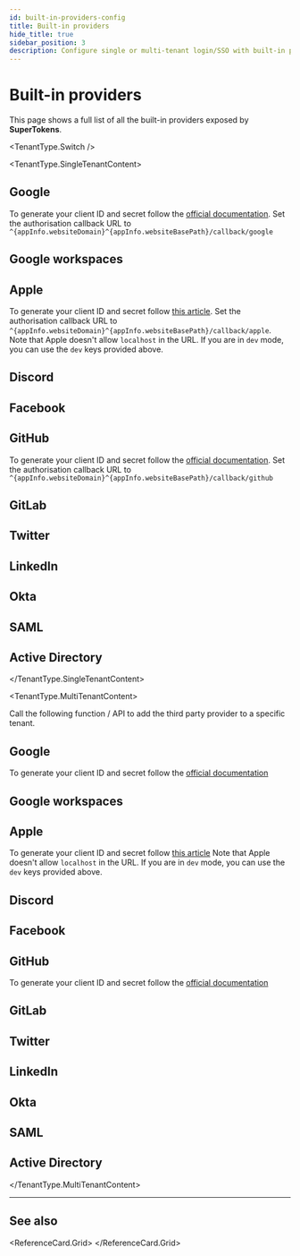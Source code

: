 ```yaml
---
id: built-in-providers-config
title: Built-in providers
hide_title: true
sidebar_position: 3
description: Configure single or multi-tenant login/SSO with built-in provider settings.
---
```







# Built-in providers 

This page shows a full list of all the built-in providers exposed by **SuperTokens**.

<TenantType.Switch />

<TenantType.SingleTenantContent>

## Google

To generate your client ID and secret follow the [official documentation](https://support.google.com/cloud/answer/6158849?hl=en).
Set the authorisation callback URL to `^{appInfo.websiteDomain}^{appInfo.websiteBasePath}/callback/google`

<SingleTenantProviderConfigGoogle />

## Google workspaces

<SingleTenantProviderConfigGoogleWorkspaces />

## Apple

To generate your client ID and secret follow [this article](https://medium.com/identity-beyond-borders/how-to-configure-sign-in-with-apple-77c61e336003).
Set the authorisation callback URL to `^{appInfo.websiteDomain}^{appInfo.websiteBasePath}/callback/apple`.
Note that Apple doesn't allow `localhost` in the URL.
If you are in `dev` mode, you can use the `dev` keys provided above.

<SingleTenantProviderConfigApple />

## Discord

<SingleTenantProviderConfigDiscord />

## Facebook

<SingleTenantProviderConfigFacebook />

## GitHub

To generate your client ID and secret follow the [official documentation](https://docs.github.com/en/developers/apps/creating-an-oauth-app).
Set the authorisation callback URL to `^{appInfo.websiteDomain}^{appInfo.websiteBasePath}/callback/github`

<SingleTenantProviderConfigGithub />

## GitLab

<SingleTenantProviderConfigGitlab />

## Twitter

<SingleTenantProviderConfigTwitter />

## LinkedIn

<SingleTenantProviderConfigLinkedIn />

## Okta

<SingleTenantProviderConfigOkta />

## SAML

<SingleTenantProviderConfigSaml />


## Active Directory

<SingleTenantProviderConfigActiveDirectory />

</TenantType.SingleTenantContent>


<TenantType.MultiTenantContent>

Call the following function / API to add the third party provider to a specific tenant.

## Google

To generate your client ID and secret follow the [official documentation](https://support.google.com/cloud/answer/6158849?hl=en)

<MultiTenantProviderConfigGoogle />

## Google workspaces

<MultiTenantProviderConfigGoogleWorkspaces />

## Apple

To generate your client ID and secret follow [this article](https://medium.com/identity-beyond-borders/how-to-configure-sign-in-with-apple-77c61e336003)
Note that Apple doesn't allow `localhost` in the URL.
If you are in `dev` mode, you can use the `dev` keys provided above.

<MultiTenantProviderConfigApple />

## Discord

<MultiTenantProviderConfigDiscord />


## Facebook

<MultiTenantProviderConfigFacebook />


## GitHub

To generate your client ID and secret follow the [official documentation](https://docs.github.com/en/developers/apps/creating-an-oauth-app)

<MultiTenantProviderConfigGithub />


## GitLab

<MultiTenantProviderConfigGitlab />


## Twitter

<MultiTenantProviderConfigTwitter />


## LinkedIn

<MultiTenantProviderConfigLinkedIn />


## Okta

<MultiTenantProviderConfigOkta />


## SAML

<MultiTenantProviderConfigSaml />

## Active Directory

<MultiTenantProviderConfigActiveDirectory />


</TenantType.MultiTenantContent>


---

## See also

<ReferenceCard.Grid>
  <ReferenceCard href="/docs/authentication/social/custom-providers" label="Custom providers" />
  <ReferenceCard href="/docs/authentication/social/add-multiple-clients-for-the-same-provider" label="Multiple clients on the same provider" />
  <ReferenceCard href="docs/authentication/social/custom-invite-flow" label="Invite based sign up" />
  <ReferenceCard href="/docs/authentication/social/hooks-and-overrides" label="Hooks and overrides" />
</ReferenceCard.Grid>
